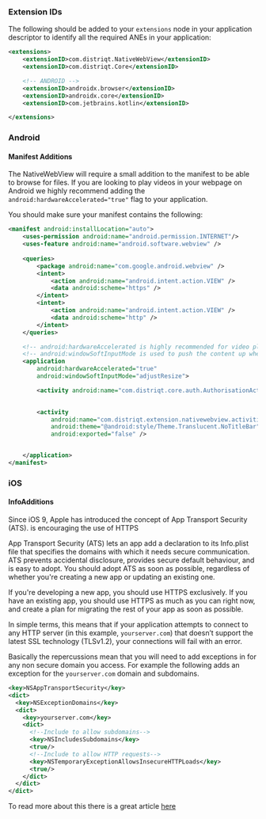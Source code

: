 
### Extension IDs

The following should be added to your `extensions` node in your application descriptor to identify all the required ANEs in your application:

```xml
<extensions>
    <extensionID>com.distriqt.NativeWebView</extensionID>
    <extensionID>com.distriqt.Core</extensionID>

    <!-- ANDROID -->
    <extensionID>androidx.browser</extensionID>
    <extensionID>androidx.core</extensionID>
    <extensionID>com.jetbrains.kotlin</extensionID>

</extensions>
```



### Android

#### Manifest Additions


The NativeWebView will require a small addition to the manifest to be able to browse for files.
If you are looking to play videos in your webpage on Android we highly recommend adding the 
`android:hardwareAccelerated="true"` flag to your application. 

You should make sure your manifest contains the following:

```xml
<manifest android:installLocation="auto">
    <uses-permission android:name="android.permission.INTERNET"/>
    <uses-feature android:name="android.software.webview" />
    
    <queries>
        <package android:name="com.google.android.webview" />
        <intent>
            <action android:name="android.intent.action.VIEW" />
            <data android:scheme="https" />
        </intent>
        <intent>
            <action android:name="android.intent.action.VIEW" />
            <data android:scheme="http" />
        </intent>
    </queries>

    <!-- android:hardwareAccelerated is highly recommended for video playback and scroll performance -->
    <!-- android:windowSoftInputMode is used to push the content up when an input appears below the keyboard -->
    <application 
        android:hardwareAccelerated="true"
        android:windowSoftInputMode="adjustResize">

        <activity android:name="com.distriqt.core.auth.AuthorisationActivity" android:theme="@android:style/Theme.Translucent.NoTitleBar" android:exported="false" />    
            

        <activity 
            android:name="com.distriqt.extension.nativewebview.activities.BrowseActivity" 
            android:theme="@android:style/Theme.Translucent.NoTitleBar" 
			android:exported="false" />


    </application>
</manifest>
```



### iOS

#### InfoAdditions

Since iOS 9, Apple has introduced the concept of App Transport Security (ATS). is encouraging the use of HTTPS

App Transport Security (ATS) lets an app add a declaration to its Info.plist file that specifies 
the domains with which it needs secure communication. ATS prevents accidental disclosure, provides 
secure default behaviour, and is easy to adopt. You should adopt ATS as soon as possible, regardless 
of whether you're creating a new app or updating an existing one. 

If you're developing a new app, you should use HTTPS exclusively. If you have an existing app, you 
should use HTTPS as much as you can right now, and create a plan for migrating the rest of your app 
as soon as possible.

In simple terms, this means that if your application attempts to connect to any HTTP server 
(in this example, `yourserver.com`) that doesn’t support the latest SSL technology (TLSv1.2), 
your connections will fail with an error.

Basically the repercussions mean that you will need to add exceptions in for any non secure domain 
you access. For example the following adds an exception for the `yourserver.com` domain and subdomains.

```xml
<key>NSAppTransportSecurity</key>
<dict>
  <key>NSExceptionDomains</key>
  <dict>
    <key>yourserver.com</key>
    <dict>
      <!--Include to allow subdomains-->
      <key>NSIncludesSubdomains</key>
      <true/>
      <!--Include to allow HTTP requests-->
      <key>NSTemporaryExceptionAllowsInsecureHTTPLoads</key>
      <true/>
    </dict>
  </dict>
</dict>
```

To read more about this there is a great article [here](https://medium.com/@squeakytoy/configuring-app-transport-security-exceptions-in-ios-9-and-osx-10-11-94a62f844944)


